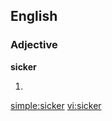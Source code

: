 ==English==
===Adjective===
'''sicker'''
# {{comparative of|[[sick]]}}

[[simple:sicker]]
[[vi:sicker]]